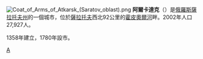 {{coord|51|52|N|45|0|E|display=title}}
[[File:Coat_of_Arms_of_Atkarsk_(Saratov_oblast).png|right]]
'''阿爾卡達克'''（{{lang-ru|Атка́рск}}）是[[俄羅斯|俄羅斯]][[薩拉托夫州|薩拉托夫州]]的一個城市，位於[[薩拉托夫|薩拉托夫]]西北92公里的[[霍皮奧爾河|霍皮奧爾河]]畔。2002年人口27,927人。

1358年建立，1780年設市。

{{薩拉托夫州城市}}

[[Category:薩拉托夫州城市|А]]